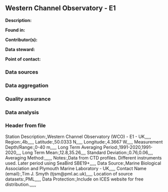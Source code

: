 ## Western Channel Observatory - E1

**Description:** 


**Found in:**

**Contributor(s):**

**Data steward:**

**Point of contact:**

### Data sources

### Data aggregation

### Quality assurance

### Data analysis

### Header from file
Station Description:,Western Channel Observatory (WCO) - E1 - UK,,,,,
Region:,4b,,,,,
Latitude:,50.0333 N,,,,,
Longitude:,4.3667 W,,,,,
Measurement Depth/Range:,0-40 m,,,,,
Long Term Averaging Period:,1991-2020,1991-2020,,,,
Long Term Mean:,12.8,35.26,,,,
Standard Deviation:,0.76,0.06,,,,
Averaging Method:,,,,,,
Notes:,Data from CTD profiles. Different instruments used. Later period using SeaBird SBE19+,,,,,
Data Source:,Marine Biological Association and Plymouth Marine Laboratory - UK,,,,,
Contact Name (email):,Tim J. Smyth (tjsm@pml.ac.uk),,,,,
Location of source datasets:,PML,,,,,
Data Protection:,Include on ICES website for free distribution.,,,,,
